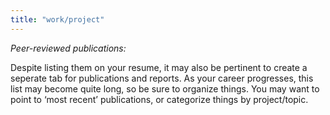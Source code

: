 ```yaml
---
title: "work/project"
---
```


*Peer-reviewed publications:*

Despite listing them on your resume, it may also be pertinent to create a seperate tab for publications and reports. As your career progresses, this list may become quite long, so be sure to organize things. You may want to point to 'most recent' publications, or categorize things by project/topic. 